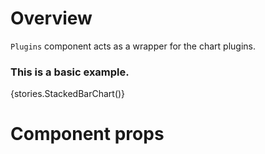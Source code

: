 
<Meta title="Modules|Charts/Components" component={Plugins} />

# Overview

`Plugins` component acts as a wrapper for the chart plugins.

### This is a basic example.

<Preview>
    <Story name="Plugins">{stories.StackedBarChart()}</Story>
</Preview>

# Component props

<Props of={Plugins} />

